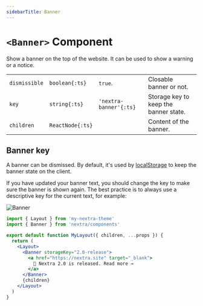 ```yaml
---
sidebarTitle: Banner
---
```


# `<Banner>` Component

Show a banner on the top of the website. It can be used to show a warning or a
notice.

|               |                  |                        |                                       |
| ------------- | ---------------- | ---------------------- | ------------------------------------- |
| `dismissible` | `boolean{:ts}`   | `true`.                | Closable banner or not.               |
| `key`         | `string{:ts}`    | `'nextra-banner'{:ts}` | Storage key to keep the banner state. |
| `children`    | `ReactNode{:ts}` |                        | Content of the banner.                |

## Banner key

A banner can be dismissed. By default, it's used by
[localStorage](https://developer.mozilla.org/en-US/docs/Web/API/Window/localStorage)
to keep the banner state on the client.

If you have updated your banner text, you should change the key to make sure the
banner is shown again. The best practice is to always use a descriptive key for
the current text, for example:

![Banner](/assets/docs/banner.png)

```jsx filename="app/layout.jsx" {7-11}
import { Layout } from 'my-nextra-theme'
import { Banner } from 'nextra/components'

export default function MyLayout({ children, ...props }) {
  return (
    <Layout>
      <Banner storageKey="2.0-release">
        <a href="https://nextra.site" target="_blank">
          🎉 Nextra 2.0 is released. Read more →
        </a>
      </Banner>
      {children}
    </Layout>
  )
}
```
